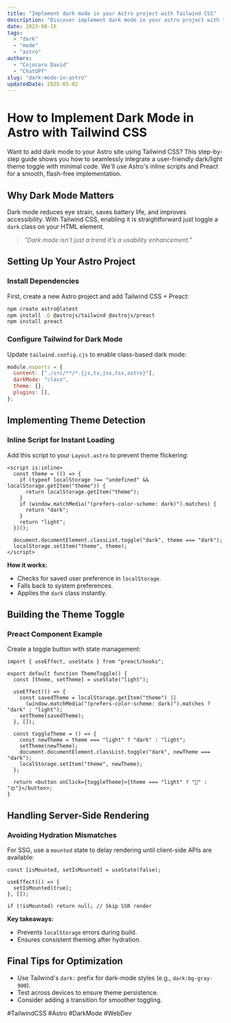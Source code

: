 ```yaml
---
title: "Implement dark mode in your Astro project with Tailwind CSS"
description: "Discover implement dark mode in your astro project with tailwind css with this in-depth guide, providing actionable insights and practical tips to boost your knowledge and results."
date: 2023-08-16
tags:
  - "dark"
  - "mode"
  - "astro"
authors:
  - "Cojocaru David"
  - "ChatGPT"
slug: "dark-mode-in-astro"
updatedDate: 2025-05-02
---
```


# How to Implement Dark Mode in Astro with Tailwind CSS  

Want to add dark mode to your Astro site using Tailwind CSS? This step-by-step guide shows you how to seamlessly integrate a user-friendly dark/light theme toggle with minimal code. We'll use Astro's inline scripts and Preact for a smooth, flash-free implementation.  

## Why Dark Mode Matters  

Dark mode reduces eye strain, saves battery life, and improves accessibility. With Tailwind CSS, enabling it is straightforward just toggle a `dark` class on your HTML element.  

> *"Dark mode isn't just a trend it's a usability enhancement."*  

## Setting Up Your Astro Project  

### Install Dependencies  
First, create a new Astro project and add Tailwind CSS + Preact:  

```sh
npm create astro@latest
npm install -D @astrojs/tailwind @astrojs/preact
npm install preact
```  

### Configure Tailwind for Dark Mode  
Update `tailwind.config.cjs` to enable class-based dark mode:  

```js
module.exports = {
  content: ["./src/**/*.{js,ts,jsx,tsx,astro}"],
  darkMode: "class",
  theme: {},
  plugins: [],
};
```  

## Implementing Theme Detection  

### Inline Script for Instant Loading  
Add this script to your `Layout.astro` to prevent theme flickering:  

```astro
<script is:inline>
  const theme = (() => {
    if (typeof localStorage !== "undefined" && localStorage.getItem("theme")) {
      return localStorage.getItem("theme");
    }
    if (window.matchMedia("(prefers-color-scheme: dark)").matches) {
      return "dark";
    }
    return "light";
  })();

  document.documentElement.classList.toggle("dark", theme === "dark");
  localStorage.setItem("theme", theme);
</script>
```  

**How it works:**  
- Checks for saved user preference in `localStorage`.  
- Falls back to system preferences.  
- Applies the `dark` class instantly.  

## Building the Theme Toggle  

### Preact Component Example  
Create a toggle button with state management:  

```tsx
import { useEffect, useState } from "preact/hooks";

export default function ThemeToggle() {
  const [theme, setTheme] = useState("light");

  useEffect(() => {
    const savedTheme = localStorage.getItem("theme") || 
      (window.matchMedia("(prefers-color-scheme: dark)").matches ? "dark" : "light");
    setTheme(savedTheme);
  }, []);

  const toggleTheme = () => {
    const newTheme = theme === "light" ? "dark" : "light";
    setTheme(newTheme);
    document.documentElement.classList.toggle("dark", newTheme === "dark");
    localStorage.setItem("theme", newTheme);
  };

  return <button onClick={toggleTheme}>{theme === "light" ? "🌙" : "🌞"}</button>;
}
```  

## Handling Server-Side Rendering  

### Avoiding Hydration Mismatches  
For SSG, use a `mounted` state to delay rendering until client-side APIs are available:  

```tsx
const [isMounted, setIsMounted] = useState(false);

useEffect(() => {
  setIsMounted(true);
}, []);

if (!isMounted) return null; // Skip SSR render
```  

**Key takeaways:**  
- Prevents `localStorage` errors during build.  
- Ensures consistent theming after hydration.  

## Final Tips for Optimization  

- Use Tailwind's `dark:` prefix for dark-mode styles (e.g., `dark:bg-gray-900`).  
- Test across devices to ensure theme persistence.  
- Consider adding a transition for smoother toggling.  

#TailwindCSS #Astro #DarkMode #WebDev